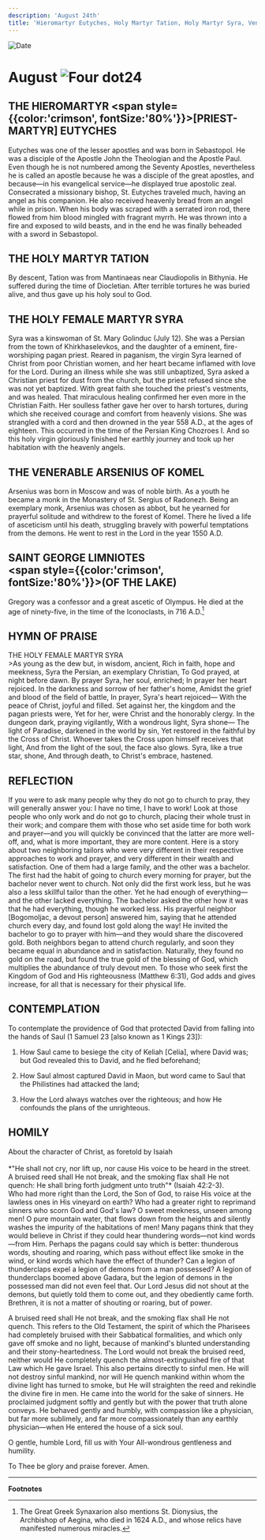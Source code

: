 ```yaml
---
description: 'August 24th'
title: 'Hieromartyr Eutyches, Holy Martyr Tation, Holy Martyr Syra, Venerable Arsenius of Komel, St. George of the Lake'
---
```


<RunningHead />
<Image src="/title-imprint.png" height={68} width={50} alt="Date" className="title-imprint"/>

# <div id="date">August <Image className="four-dot" src="/four-dot.png" height={15} width={15} alt="Four dot" />24</div>

## THE HIEROMARTYR <span style={{color:'crimson', fontSize:'80%'}}>[PRIEST-MARTYR]</span> EUTYCHES

Eutyches was one of the lesser apostles and was born in Sebastopol. He was a disciple of the Apostle John the Theologian and the Apostle Paul. Even though he is not numbered among the Seventy Apostles, nevertheless he is called an apostle because he was a disciple of the great apostles, and because—in his evangelical service—he displayed true apostolic zeal. Consecrated a missionary bishop, St. Eutyches traveled much, having an angel as his companion. He also received heavenly bread from an angel while in prison. When his body was scraped with a serrated iron rod, there flowed from him blood mingled with fragrant myrrh. He was thrown into a fire and exposed to wild beasts, and in the end he was finally beheaded with a sword in Sebastopol.

## THE HOLY MARTYR TATION

By descent, Tation was from Mantinaeas near Claudiopolis in Bithynia. He suffered during the time of Diocletian. After terrible tortures he was buried alive, and thus gave up his holy soul to God.

## THE HOLY FEMALE MARTYR SYRA

Syra was a kinswoman of St. Mary Golinduc (July 12). She was a Persian from the town of Khirkhaselevkos, and the daughter of a eminent, fire-worshiping pagan priest. Reared in paganism, the virgin Syra learned of Christ from poor Christian women, and her heart became inflamed with love for the Lord. During an illness while she was still unbaptized, Syra asked a Christian priest for dust from the church, but the priest refused since she was not yet baptized. With great faith she touched the priest's vestments, and was healed. That miraculous healing confirmed her even more in the Christian Faith. Her soulless father gave her over to harsh tortures, during which she received courage and comfort from heavenly visions. She was strangled with a cord and then drowned in the year 558 A.D., at the ages of eighteen. This occurred in the time of the Persian King Chozroes I. And so this holy virgin gloriously finished her earthly journey and took up her habitation with the heavenly angels.

## THE VENERABLE ARSENIUS OF KOMEL

Arsenius was born in Moscow and was of noble birth. As a youth he became a monk in the Monastery of St. Sergius of Radonezh. Being an exemplary monk, Arsenius was chosen as abbot, but he yearned for prayerful solitude and withdrew to the forest of Komel. There he lived a life of asceticism until his death, struggling bravely with powerful temptations from the demons. He went to rest in the Lord in the year 1550 A.D.

## SAINT GEORGE LIMNIOTES <br /><span style={{color:'crimson', fontSize:'80%'}}>(OF THE LAKE)</span>

Gregory was a confessor and a great ascetic of Olympus. He died at the age of ninety-five, in the time of the Iconoclasts, in 716 A.D.[^1]


## HYMN OF PRAISE
<div style={{textAlign:'center', color:'crimson', fontWeight:'bold'}}>
THE HOLY FEMALE MARTYR SYRA
</div>
>As young as the dew but, in wisdom, ancient,  
Rich in faith, hope and meekness,  
Syra the Persian, an exemplary Christian,  
To God prayed, at night before dawn.  
By prayer Syra, her soul, enriched;  
In prayer her heart rejoiced.  
In the darkness and sorrow of her father's home,  
Amidst the grief and blood of the field of battle,  
In prayer, Syra's heart rejoiced—  
With the peace of Christ, joyful and filled.  
Set against her, the kingdom and the pagan priests were,  
Yet for her, were Christ and the honorably clergy.  
In the dungeon dark, praying vigilantly,  
With a wondrous light, Syra shone—  
The light of Paradise, darkened in the world by sin,  
Yet restored in the faithful by the Cross of Christ.  
Whoever takes the Cross upon himself receives that light,  
And from the light of the soul, the face also glows.  
Syra, like a true star, shone,  
And through death, to Christ's embrace, hastened.  


## REFLECTION

If you were to ask many people why they do not go to church to pray, they will generally answer you: I have no time, I have to work! Look at those people who only work and do not go to church, placing their whole trust in their work; and compare them with those who set aside time for both work and prayer—and you will quickly be convinced that the latter are more well-off, and, what is more important, they are more content. Here is a story about two neighboring tailors who were very different in their respective approaches to work and prayer, and very different in their wealth and satisfaction. One of them had a large family, and the other was a bachelor. The first had the habit of going to church every morning for prayer, but the bachelor never went to church. Not only did the first work less, but he was also a less skillful tailor than the other. Yet he had enough of everything—and the other lacked everything. The bachelor asked the other how it was that he had everything, though he worked less. His prayerful neighbor [Bogomoljac, a devout person] answered him, saying that he attended church every day, and found lost gold along the way! He invited the bachelor to go to prayer with him—and they would share the discovered gold. Both neighbors began to attend church regularly, and soon they became equal in abundance and in satisfaction. Naturally, they found no gold on the road, but found the true gold of the blessing of God, which multiplies the abundance of truly devout men. To those who seek first the Kingdom of God and His righteousness (Matthew 6:31), God adds and gives increase, for all that is necessary for their physical life.


## CONTEMPLATION

To contemplate the providence of God that protected David from falling into the hands of Saul (1 Samuel 23 [also known as 1 Kings 23]):

1. How Saul came to besiege the city of Keliah [Celia], where David was; but God revealed this to David, and he fled beforehand;

2. How Saul almost captured David in Maon, but word came to Saul that the Philistines had attacked the land;

3. How the Lord always watches over the righteous; and how He confounds the plans of the unrighteous.


## HOMILY
<div style={{textAlign:'center', color:'crimson', fontWeight:'bold'}}>
About the character of Christ, as foretold by Isaiah
</div>
<br />
<div style={{textAlign:'right'}}>
*"He shall not cry, nor lift up, nor cause His voice to be heard in the street. A bruised reed shall He not break, and the smoking flax shall He not quench: He shall bring forth judgment unto truth"* (Isaiah 42:2-3).
</div>
Who had more right than the Lord, the Son of God, to raise His voice at the lawless ones in His vineyard on earth? Who had a greater right to reprimand sinners who scorn God and God's law? O sweet meekness, unseen among men! O pure mountain water, that flows down from the heights and silently washes the impurity of the habitations of men! Many pagans think that they would believe in Christ if they could hear thundering words—not kind words—from Him. Perhaps the pagans could say which is better: thunderous words, shouting and roaring, which pass without effect like smoke in the wind, or kind words which have the effect of thunder? Can a legion of thunderclaps expel a legion of demons from a man possessed? A legion of thunderclaps boomed above Gadara, but the legion of demons in the possessed man did not even feel that. Our Lord Jesus did not shout at the demons, but quietly told them to come out, and they obediently came forth. Brethren, it is not a matter of shouting or roaring, but of power.

A bruised reed shall He not break, and the smoking flax shall He not quench. This refers to the Old Testament, the spirit of which the Pharisees had completely bruised with their Sabbatical formalities, and which only gave off smoke and no light, because of mankind's blunted understanding and their stony-heartedness. The Lord would not break the bruised reed, neither would He completely quench the almost-extinguished fire of that Law which He gave Israel. This also pertains directly to sinful men. He will not destroy sinful mankind, nor will He quench mankind within whom the divine light has turned to smoke, but He will straighten the reed and rekindle the divine fire in men. He came into the world for the sake of sinners. He proclaimed judgment softly and gently but with the power that truth alone conveys. He behaved gently and humbly, with compassion like a physician, but far more sublimely, and far more compassionately than any earthly physician—when He entered the house of a sick soul.

O gentle, humble Lord, fill us with Your All-wondrous gentleness and humility.

To Thee be glory and praise forever. Amen.

---
**Footnotes**

[^1]: The Great Greek Synaxarion also mentions St. Dionysius, the Archbishop of Aegina, who died in 1624 A.D., and whose relics have manifested numerous miracles.